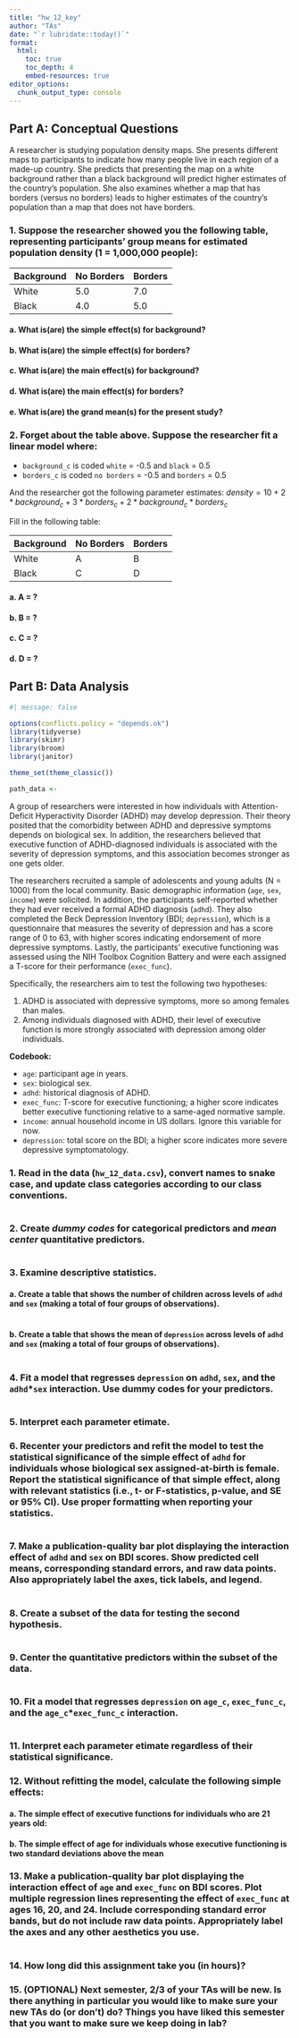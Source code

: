 ```yaml
---
title: "hw_12_key" 
author: "TAs" 
date: "`r lubridate::today()`"
format: 
  html:
    toc: true 
    toc_depth: 4
    embed-resources: true
editor_options: 
  chunk_output_type: console
---
```



## Part A: Conceptual Questions

A researcher is studying population density maps. She presents different maps to participants to indicate how many people live in each region of a made-up country. She predicts that presenting the map on a white background rather than a black background will predict higher estimates of the country’s population. She also examines whether a map that has borders (versus no borders) leads to higher estimates of the country’s population than a map that does not have borders.    

### 1. Suppose the researcher showed you the following table, representing participants’ group means for estimated population density (1 = 1,000,000 people):    


|Background|No Borders|  Borders |
|----------|----------|----------|
|  White   |    5.0   |    7.0   |
|  Black   |    4.0   |    5.0   |


#### a.	What is(are) the simple effect(s) for background? 



#### b.	What is(are) the simple effect(s) for borders? 



#### c.	What is(are) the main effect(s) for background? 



#### d.	What is(are) the main effect(s) for borders? 



#### e.	What is(are) the grand mean(s) for the present study? 



### 2. Forget about the table above. Suppose the researcher fit a linear model where:

- `background_c` is coded `white` = -0.5 and `black` = 0.5
- `borders_c` is coded `no borders` = -0.5 and `borders` = 0.5

And the researcher got the following parameter estimates:
$density = 10 + 2*background_c + 3*borders_c + 2*background_c*borders_c$


Fill in the following table:

|Background|No Borders|  Borders |
|----------|----------|----------|
|  White   |     A    |     B    |
|  Black   |     C    |     D    |


#### a. A = ?



#### b. B = ?



#### c. C = ?



#### d. D = ?



## Part B: Data Analysis

```r
#| message: false

options(conflicts.policy = "depends.ok") 
library(tidyverse)
library(skimr)
library(broom)
library(janitor)

theme_set(theme_classic()) 

path_data <- 
```

A group of researchers were interested in how individuals with Attention-Deficit Hyperactivity Disorder (ADHD) may develop depression. Their theory posited that the comorbidity between ADHD and depressive symptoms depends on biological sex. In addition, the researchers believed that executive function of ADHD-diagnosed individuals is associated with the severity of depression symptoms, and this association becomes stronger as one gets older.

The researchers recruited a sample of adolescents and young adults (N = 1000) from the local community. Basic demographic information (`age`, `sex`, `income`) were solicited. In addition, the participants self-reported whether they had ever received a formal ADHD diagnosis (`adhd`). They also completed the Beck Depression Inventory (BDI; `depression`), which is a questionnaire that measures the severity of depression and has a score range of 0 to 63, with higher scores indicating endorsement of more depressive symptoms. Lastly, the participants' executive functioning was assessed using the NIH Toolbox Cognition Battery and were each assigned a T-score for their performance (`exec_func`).

Specifically, the researchers aim to test the following two hypotheses: 

1. ADHD is associated with depressive symptoms, more so among females than males.
2. Among individuals diagnosed with ADHD, their level of executive function is more strongly associated with depression among older individuals.

**Codebook:**    

- `age`: participant age in years.
- `sex`: biological sex.
- `adhd`: historical diagnosis of ADHD.
- `exec_func`: T-score for executive functioning; a higher score indicates better executive functioning relative to a same-aged normative sample.
- `income`: annual household income in US dollars. Ignore this variable for now.
- `depression`: total score on the BDI; a higher score indicates more severe depressive symptomatology.

### 1. Read in the data (`hw_12_data.csv`), convert names to snake case, and update class categories according to our class conventions.


```r



```


### 2. Create *dummy codes* for categorical predictors and *mean center* quantitative predictors. 

```r



```


### 3. Examine descriptive statistics.

#### a. Create a table that shows the number of children across levels of `adhd` and `sex` (making a total of four groups of observations).

```r


```


#### b. Create a table that shows the mean of `depression` across levels of `adhd` and `sex` (making a total of four groups of observations).

```r




```


### 4. Fit a model that regresses `depression` on `adhd`, `sex`, and the `adhd`*`sex` interaction. Use dummy codes for your predictors.

```r


```

### 5. Interpret each parameter etimate. 







### 6. Recenter your predictors and refit the model to test the statistical significance of the simple effect of `adhd` for individuals whose biological sex assigned-at-birth is female. Report the statistical significance of that simple effect, along with relevant statistics (i.e., t- or F-statistics, p-value, and SE or 95% CI). Use proper formatting when reporting your statistics.




```r





```

### 7. Make a publication-quality bar plot displaying the interaction effect of `adhd` and `sex` on BDI scores. Show predicted cell means, corresponding standard errors, and raw data points. Also appropriately label the axes, tick labels, and legend.

```r










```

### 8. Create a subset of the data for testing the second hypothesis.

```r


```


### 9. Center the quantitative predictors within the subset of the data. 

```r


```


### 10. Fit a model that regresses `depression` on `age_c`, `exec_func_c`, and the `age_c`*`exec_func_c` interaction.

```r


```


### 11. Interpret each parameter etimate regardless of their statistical significance. 








### 12. Without refitting the model, calculate the following simple effects: 

#### a. The simple effect of executive functions for individuals who are 21 years old: 




#### b. The simple effect of age for individuals whose executive functioning is two standard deviations above the mean



  
### 13. Make a publication-quality bar plot displaying the interaction effect of `age` and `exec_func` on BDI scores. Plot multiple regression lines representing the effect of `exec_func` at ages 16, 20, and 24. Include corresponding standard error bands, but do not include raw data points. Appropriately label the axes and any other aesthetics you use.

```r











```


### 14.	How long did this assignment take you (in hours)?


### 15. (OPTIONAL) Next semester, 2/3 of your TAs will be new. Is there anything in particular you would like to make sure your new TAs do (or don't) do? Things you have liked this semester that you want to make sure we keep doing in lab?


